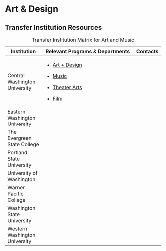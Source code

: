# Art & Design

## Transfer Institution Resources

+-------------------------------+-------------------------------------------------------------------------------------+----------+
| Institution                   | Relevant Programs & Departments                                                     | Contacts |
+===============================+=====================================================================================+==========+
| Central Washington University | -   [Art + Design](https://www.cwu.edu/theatre/)                                    |          |
|                               |                                                                                     |          |
|                               | -   [Music](https://www.cwu.edu/music/)                                             |          |
|                               |                                                                                     |          |
|                               | -   [Theater Arts](https://www.cwu.edu/theatre/)                                    |          |
|                               |                                                                                     |          |
|                               | -   [Film](https://catalog.acalog.cwu.edu/preview_program.php?catoid=67&poid=15410) |          |
+-------------------------------+-------------------------------------------------------------------------------------+----------+
| Eastern Washington University |                                                                                     |          |
+-------------------------------+-------------------------------------------------------------------------------------+----------+
| The Evergreen State College   |                                                                                     |          |
+-------------------------------+-------------------------------------------------------------------------------------+----------+
| Portland State University     |                                                                                     |          |
+-------------------------------+-------------------------------------------------------------------------------------+----------+
| University of Washington      |                                                                                     |          |
+-------------------------------+-------------------------------------------------------------------------------------+----------+
| Warner Pacific College        |                                                                                     |          |
+-------------------------------+-------------------------------------------------------------------------------------+----------+
| Washington State University   |                                                                                     |          |
+-------------------------------+-------------------------------------------------------------------------------------+----------+
| Western Washington University |                                                                                     |          |
+-------------------------------+-------------------------------------------------------------------------------------+----------+

: Transfer Institution Matrix for Art and Music
